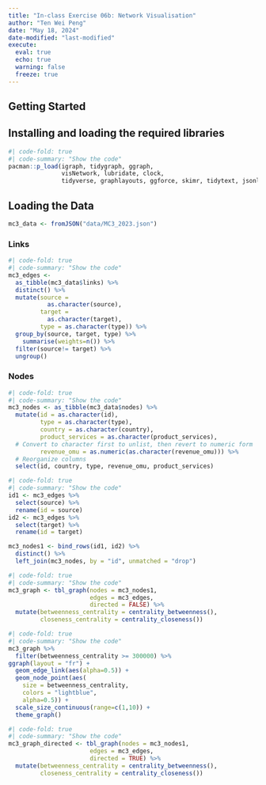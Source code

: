 ```yaml
---
title: "In-class Exercise 06b: Network Visualisation"
author: "Ten Wei Peng"
date: "May 18, 2024"
date-modified: "last-modified"
execute: 
  eval: true
  echo: true
  warning: false
  freeze: true
---
```


## Getting Started

## Installing and loading the required libraries

```r
#| code-fold: true
#| code-summary: "Show the code" 
pacman::p_load(igraph, tidygraph, ggraph, 
               visNetwork, lubridate, clock,
               tidyverse, graphlayouts, ggforce, skimr, tidytext, jsonlite)
```



## Loading the Data
```r
mc3_data <- fromJSON("data/MC3_2023.json")
```

::: panel-tabset

### Links
```r
#| code-fold: true
#| code-summary: "Show the code" 
mc3_edges <-
  as_tibble(mc3_data$links) %>%
  distinct() %>%
  mutate(source =
           as.character(source),
         target = 
           as.character(target),
         type = as.character(type)) %>%
  group_by(source, target, type) %>%
    summarise(weights=n()) %>%
  filter(source!= target) %>%
  ungroup()
```

### Nodes

```r
#| code-fold: true
#| code-summary: "Show the code" 
mc3_nodes <- as_tibble(mc3_data$nodes) %>%
  mutate(id = as.character(id), 
         type = as.character(type), 
         country = as.character(country), 
         product_services = as.character(product_services),
  # Convert to character first to unlist, then revert to numeric form 
         revenue_omu = as.numeric(as.character(revenue_omu))) %>%
  # Reorganize columns 
  select(id, country, type, revenue_omu, product_services)

```
 
:::

```r
#| code-fold: true
#| code-summary: "Show the code" 
id1 <- mc3_edges %>%
  select(source) %>%
  rename(id = source)
id2 <- mc3_edges %>%
  select(target) %>%
  rename(id = target)

mc3_nodes1 <- bind_rows(id1, id2) %>%
  distinct() %>%
  left_join(mc3_nodes, by = "id", unmatched = "drop")


```


```r
#| code-fold: true
#| code-summary: "Show the code" 
mc3_graph <- tbl_graph(nodes = mc3_nodes1,
                       edges = mc3_edges,
                       directed = FALSE) %>%
  mutate(betweenness_centrality = centrality_betweenness(),
         closeness_centrality = centrality_closeness())

```





```r
#| code-fold: true
#| code-summary: "Show the code" 
mc3_graph %>%
  filter(betweenness_centrality >= 300000) %>%
ggraph(layout = "fr") +
  geom_edge_link(aes(alpha=0.5)) +
  geom_node_point(aes(
    size = betweenness_centrality,
    colors = "lightblue",
    alpha=0.5)) +
  scale_size_continuous(range=c(1,10)) +
  theme_graph()
```






```r
#| code-fold: true
#| code-summary: "Show the code" 
mc3_graph_directed <- tbl_graph(nodes = mc3_nodes1,
                       edges = mc3_edges,
                       directed = TRUE) %>%
  mutate(betweenness_centrality = centrality_betweenness(),
         closeness_centrality = centrality_closeness())


```











